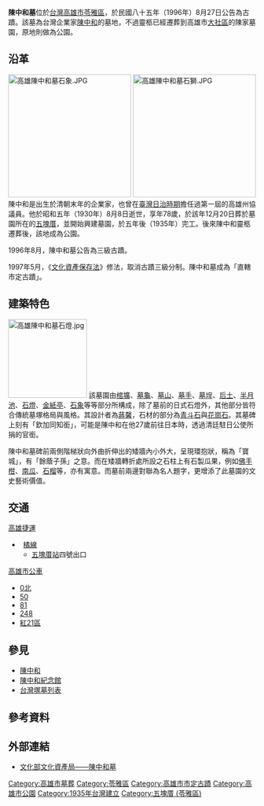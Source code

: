 {{Coord|22.628272|120.327823|type:landmark_dim:1000_source:GoogleMaps|display=title}}
{{tw monument
|name=陳中和墓
|formername=
|image=高雄陳中和墓.JPG
|imagename=墓之外觀
|othername=
|formalname=
|level=直轄市定古蹟<BR>（原三級古蹟{{r|楊}}）
|class=墳墓
|time={{flagicon|Empire of Japan}}[[昭和|昭和]]五年（1930年）
|location={{flagicon|ROC}}高雄市[[苓雅區|苓雅區]]福安路326號
|open=全天
|cost=免費
|website=
}}
'''陳中和墓'''位於[[台灣|台灣]][[高雄市|高雄市]][[苓雅區|苓雅區]]，於民國八十五年（1996年）8月27日公告為古蹟{{r|高}}。該墓為台灣企業家[[陳中和|陳中和]]的墓地，不過靈柩已經遷葬到高雄市[[大社區|大社區]]的陳家墓園，原地則做為公園{{r|高}}。

== 沿革 ==
[[File:高雄陳中和墓石象.JPG|250px]]
[[File:高雄陳中和墓石獅.JPG|250px]]
陳中和是出生於清朝末年的企業家，也曾在[[臺灣日治時期|臺灣日治時期]]擔任過第一屆的高雄州協議員{{r|楊}}。他於昭和五年（1930年）8月8日逝世，享年78歲，於該年12月20日葬於墓園所在的[[五塊厝|五塊厝]]，並開始興建墓園{{r|楊}}，於五年後（1935年）完工{{r|高古}}。後來陳中和靈柩遷葬後，該地成為公園。

1996年8月，陳中和墓公告為三級古蹟。

1997年5月，《[[文化資產保存法|文化資產保存法]]》修法，取消古蹟三級分制。陳中和墓成為「直轄市定古蹟」。
== 建築特色 ==
[[File:高雄陳中和墓石燈.jpg|160px]]
該墓園由[[棺壙|棺壙]]、[[墓龜|墓龜]]、[[墓山|墓山]]、[[墓手|墓手]]、[[墓埕|墓埕]]、[[后土|后土]]、[[半月池|半月池]]、[[石燈|石燈]]、[[金紙亭|金紙亭]]、[[石象|石象]]等等部分所構成，除了墓前的日式石燈外，其他部分皆符合傳統墓塚格局與風格{{r|高古}}。其設計者為[[蔣馨|蔣馨]]，石材的部分為[[青斗石|青斗石]]與[[花崗石|花崗石]]{{r|楊}}。其墓碑上刻有「欽加同知銜」，可能是陳中和在他27歲前往日本時，透過清廷駐日公使所捐的官銜{{r|楊}}。

陳中和墓碑前兩側階梯狀向外曲折伸出的矮牆內小外大，呈現環抱狀，稱為「寶城」，有「餘蔭子孫」之意{{r|楊}}。而在矮牆轉折處所設之石柱上有石製瓜果，例如[[佛手柑|佛手柑]]、[[南瓜|南瓜]]、[[石榴|石榴]]等，亦有寓意{{r|楊}}。而墓前兩邊對聯為名人題字，更增添了此墓園的文史藝術價值{{r|高古}}。

== 交通 ==
[[高雄捷運|高雄捷運]]
*<small> {{color|{{高雄捷運色彩|橘}}|█}} </small>[[高雄捷運橘線|橘線]]
**[[五塊厝站|五塊厝站]]四號出口

[[高雄市公車|高雄市公車]]
*[[高雄市公車0北路|0北]]
*[[高雄市公車五福幹線|50]]
*[[高雄市公車81路|81]]
*[[高雄市公車248路|248]]
*[[高雄市公車紅21路|紅21區]]

== 參見 ==
*[[陳中和|陳中和]]
*[[陳中和紀念館|陳中和紀念館]]
*[[台灣塚墓列表|台灣塚墓列表]]

== 參考資料 ==
{{reflist|refs=
<ref name="楊">{{cite book|author=楊玉姿 |title=高雄市史蹟探源 |publisher=高雄市文獻委員會 |location=高雄市 |isbn=957-01-0230-6 |pages=205－208頁|date=2001年12月}}</ref>
<ref name="高古">{{cite book |title=高雄市古蹟簡介 |publisher=高雄市文獻委員會 |location=高雄市 |isbn=957-02-4385-6 |pages=49－51頁|date=1999年6月}}</ref>
<ref name="高">[http://heritage.khcc.gov.tw/home02.aspx?ID=$2900&IDK=2&EXEC=D&DATA=32 高雄市文化局——打狗文化資產]{{dead link|date=2018年5月 |bot=InternetArchiveBot |fix-attempted=yes }}</ref>
}}

== 外部連結 ==
*[https://nchdb.boch.gov.tw/assets/overview/monument/19960827000002 文化部文化資產局——陳中和墓] {{Wayback|url=https://nchdb.boch.gov.tw/assets/overview/monument/19960827000002 |date=20190502050405 }}
{{commonscat|Tomb of Chen Chung-ho}}
{{高雄市文化資產}}

[[Category:高雄市墓葬|Category:高雄市墓葬]]
[[Category:苓雅區|Category:苓雅區]]
[[Category:高雄市市定古蹟|Category:高雄市市定古蹟]]
[[Category:高雄市公園|Category:高雄市公園]]
[[Category:1935年台灣建立|Category:1935年台灣建立]]
[[Category:五塊厝_(苓雅區)|Category:五塊厝 (苓雅區)]]